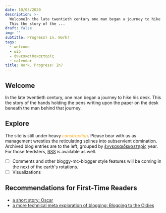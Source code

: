 ```yaml
---
date: 10/03/2020
description: >-
  WelcomeIn the late twentieth century one man began a journey to hike his desk
  This the story of the ...
draft: false
img: ''
subtitle: Progress? In. Work!
tags:
  - welcome
  - wip
  - ἐννεακαιδεκαετηρίς
  - calendar
title: Work. Progress! In?
---
```


## Welcome

In the late twentieth century, one man began a journey to hike his desk. This the story of the hands holding the pens writing upon the paper on the desk beneath the man behind that journey.

## Explore

The site is still under heavy <i style="color: orange;" class="material-icons">construction</i>. Please bear with us as management wrestles the reticulating splines into subservient domination. Archived blog entries are to the left, grouped by [ἐννεακαιδεκαετηρίς](https://en.wikipedia.org/wiki/Metonic_cycle) year. For those feedsters, [RSS](/rss.xml) is available as well.

- [ ] Comments and other bloggy-mc-blogger style features will be coming in the next of the earth's rotations.
- [ ] Visualizations

## Recommendations for First-Time Readers

- [a short story: Oscar](/2020/oscar)
- [a more technical meta exploration of blogging: Blogging to the Oldies](/2020/blogging_to_the_oldies)
